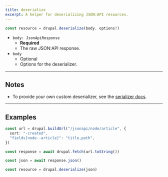```yaml
---
title: deserialize
excerpt: A helper for deserializing JSON:API resources.
---
```


```ts
const resource = drupal.deserialize(body, options?)
```

- `body: JsonApiResponse`
  - **Required**
  - The raw JSON:API response.
- `body`
  - Optional
  - Options for the deserializer.

---

## Notes

- To provide your own custom deserializer, see the [serializer docs](/docs/serializer).

---

## Examples

```ts
const url = drupal.buildUrl("/jsonapi/node/article", {
  sort: "-created",
  "fields[node--article]": "title,path",
})

const response = await drupal.fetch(url.toString())

const json = await response.json()

const resource = drupal.deserialize(json)
```
